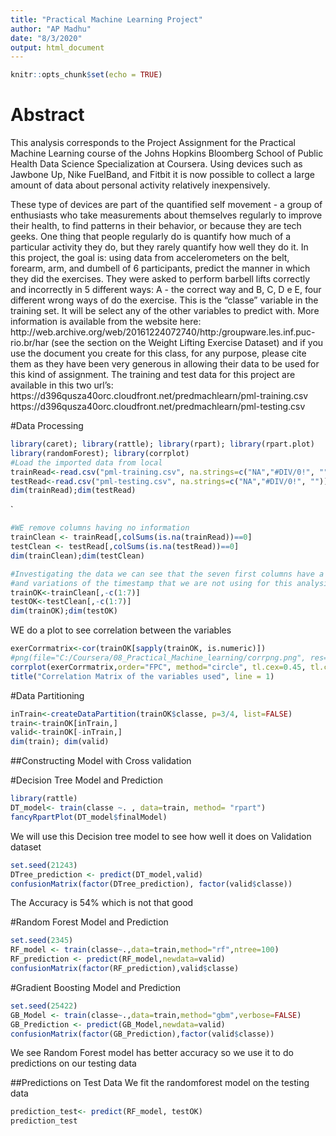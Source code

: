 ---
title: "Practical Machine Learning Project"
author: "AP Madhu"
date: "8/3/2020"
output: html_document
---

```{r setup, include=FALSE}
knitr::opts_chunk$set(echo = TRUE)
```

# Abstract

This analysis corresponds to the Project Assignment for the Practical Machine Learning course of the Johns Hopkins Bloomberg School of Public Health Data Science Specialization at Coursera.
Using devices such as Jawbone Up, Nike FuelBand, and Fitbit it is now possible to collect a large amount of data about personal activity relatively inexpensively.


These type of devices are part of the quantified self movement - a group of enthusiasts who take measurements about themselves regularly to improve their health, to find patterns in their behavior, or because they are tech geeks.
One thing that people regularly do is quantify how much of a particular activity they do, but they rarely quantify how well they do it.
In this project, the goal is: using data from accelerometers on the belt, forearm, arm, and dumbell of 6 participants, predict the manner in which they did the exercises. They were asked to perform barbell lifts correctly and incorrectly in 5 different ways: A - the correct way and B, C, D e E, four different wrong ways of do the exercise. This is the “classe” variable in the training set. It will be select any of the other variables to predict with.
More information is available from the website here: http://web.archive.org/web/20161224072740/http:/groupware.les.inf.puc-rio.br/har (see the section on the Weight Lifting Exercise Dataset) and if you use the document you create for this class, for any purpose, please cite them as they have been very generous in allowing their data to be used for this kind of assignment.
The training and test data for this project are available in this two url’s:
https://d396qusza40orc.cloudfront.net/predmachlearn/pml-training.csv
https://d396qusza40orc.cloudfront.net/predmachlearn/pml-testing.csv

#Data Processing

```{r ,echo=TRUE}
library(caret); library(rattle); library(rpart); library(rpart.plot)
library(randomForest); library(corrplot)
#Load the imported data from local 
trainRead<-read.csv("pml-training.csv", na.strings=c("NA","#DIV/0!", ""))  
testRead<-read.csv("pml-testing.csv", na.strings=c("NA","#DIV/0!", ""))
dim(trainRead);dim(testRead)

```
`
```{r,echo=TRUE}
#WE remove columns having no information
trainClean <- trainRead[,colSums(is.na(trainRead))==0]
testClean <- testRead[,colSums(is.na(testRead))==0]
dim(trainClean);dim(testClean)
```
```{r,echo=TRUE}
#Investigating the data we can see that the seven first columns have a sequencial number (the first)
#and variations of the timestamp that we are not using for this analysis so we will eliminate those columns remaining 53
trainOK<-trainClean[,-c(1:7)]
testOK<-testClean[,-c(1:7)]
dim(trainOK);dim(testOK)
```
WE do a plot to see correlation between the variables
```{r,echo=TRUE}
exerCorrmatrix<-cor(trainOK[sapply(trainOK, is.numeric)])  
#png(file="C:/Coursera/08_Practical_Machine_learning/corrpng.png", res=96, width=1000, height=1000)  
corrplot(exerCorrmatrix,order="FPC", method="circle", tl.cex=0.45, tl.col="black", number.cex=0.25)  
title("Correlation Matrix of the variables used", line = 1)
```

#Data Partitioning 

```{r,echo=TRUE}
inTrain<-createDataPartition(trainOK$classe, p=3/4, list=FALSE)
train<-trainOK[inTrain,]
valid<-trainOK[-inTrain,]  
dim(train); dim(valid)
```
##Constructing Model with Cross validation

#Decision Tree Model and Prediction
```{r,echo=TRUE}
library(rattle)
DT_model<- train(classe ~. , data=train, method= "rpart")
fancyRpartPlot(DT_model$finalModel)
```
We will use this Decision tree model to see how well it does on Validation dataset

```{r,echo=TRUE}
set.seed(21243)
DTree_prediction <- predict(DT_model,valid)
confusionMatrix(factor(DTree_prediction), factor(valid$classe))
```
The Accuracy is 54% which is not that good

#Random Forest Model and Prediction
```{r,echo=TRUE}
set.seed(2345)
RF_model <- train(classe~.,data=train,method="rf",ntree=100)
RF_prediction <- predict(RF_model,newdata=valid)
confusionMatrix(factor(RF_prediction),valid$classe)
```

#Gradient Boosting Model and Prediction
```{r,echo=TRUE}
set.seed(25422)
GB_Model <- train(classe~.,data=train,method="gbm",verbose=FALSE)
GB_Prediction <- predict(GB_Model,newdata=valid)
confusionMatrix(factor(GB_Prediction),factor(valid$classe))
```

We see Random Forest model has better accuracy so we use it to do predictions on our testing data

##Predictions on Test Data
We fit the randomforest model on the testing data
```{r,echo=TRUE}
prediction_test<- predict(RF_model, testOK)
prediction_test
```

